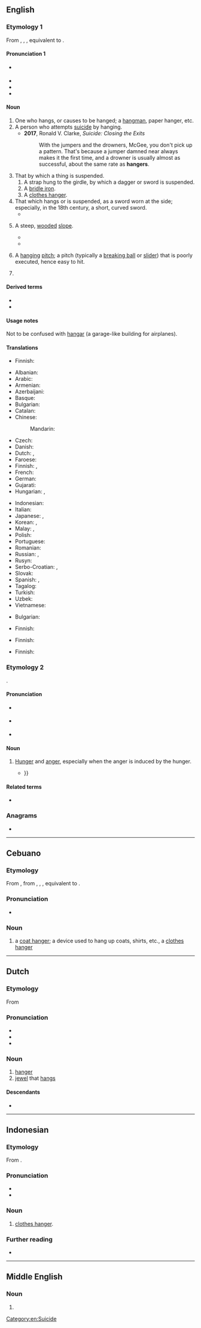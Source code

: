 {{also|Hanger|hangër|hänger}}
==English==

===Etymology 1===
From {{inh|en|enm|hanger}}, {{m|enm|haunger}}, {{m|enm|hangere}}, equivalent to {{suffix|en|hang|er}}.

====Pronunciation 1====
* {{a|UK}} {{IPA|en|/hæŋə(ɹ)/}}
* {{audio|en|En-au-hanger.ogg|Audio (AU)}}
* {{rhymes|en|æŋə(ɹ)}}
* {{homophones|en|hangar}}

====Noun====
{{en-noun}}

# One who hangs, or causes to be hanged; a [[hangman]], paper hanger, etc.
# A person who attempts [[suicide]] by hanging.
#* '''2017''', Ronald V. Clarke, ''Suicide: Closing the Exits''
#*: With the jumpers and the drowners, McGee, you don't pick up a pattern. That's because a jumper damned near always makes it the first time, and a drowner is usually almost as successful, about the same rate as '''hangers'''.
# That by which a thing is suspended.
## A strap hung to the girdle, by which a dagger or sword is suspended.
## A [[bridle iron]].
## A [[clothes hanger]].
# That which hangs or is suspended, as a sword worn at the side; especially, in the 18th century, a short, curved sword.
#* {{quote-book|en|year=1819|author=[[s:Author:Washington Irving|Washington Irving]]|title=[[s:The Sketchbook of Geoffrey Crayon|The Sketch Book]]|section=[[s:The Sketchbook of Geoffrey Crayon/Rip Van Winkle|Rip Van Winkle]]|passage=He was a stout old gentleman, with a weather-beaten countenance; he wore a laced doublet, broad belt and '''hanger''', high-crowned hat and feather, red stockings, and high-heeled shoes, with roses in them.}}
# {{lb|en|UK}} A steep, [[wooded]] [[slope]].
#* {{quote-book|en|year=1789|author=[[w:Gilbert_White|Gilbert White]]|title=[[w:The_Natural_History_and_Antiquities_of_Selborne|The Natural History of Selborne]], [http://books.google.co.uk/books?id=rvBgAAAAIAAJ&vq=hanger&pg=PA187#v=onepage&q&f=false Page 187]|passage=About the tenth of July in the same Summer a pair of sparrow-hawks bred in an old crow's nest on a low beech in the same '''hanger'''; and as their brood, which was numerous, began to grow up, became so daring and ravenous, that they were a terror to all the dames in the village that had chickens or ducklings under their care.}}
#* {{quote-book|en|year=1896|author=[[w:A._E._Housman|A. E. Housman]]|title=[[w:A_Shropshire_Lad|A Shropshire Lad]]|section=[[s:A_Shropshire_Lad/XXXI|On Wenlock Edge the wood's in trouble]]|passage='Twould blow like this through holt and '''hanger'''}}
# {{lb|en|baseball|slang}} A [[hanging]] [[pitch]]; a pitch (typically a [[breaking ball]] or [[slider]]) that is poorly executed, hence easy to hit.
# {{lb|en|Australian rules football|informal}} {{synonym of|en|spectacular mark}}

====Derived terms====
* {{l|ang|byhanger}}
* {{l|ang|onhanger}}

====Usage notes====
Not to be confused with [[hangar]] (a garage-like building for airplanes).

====Translations====
{{trans-see|hangman}}

{{trans-top|that by which a thing is suspended}}
* Finnish: {{t|fi|ripustin}}
{{trans-mid}}
{{trans-bottom}}

{{trans-top|strap hung to the girdle, by which a dagger or sword is suspended}}
{{trans-mid}}
{{trans-bottom}}

{{trans-see|bridle iron}}

{{trans-top|clothes hanger}}
* Albanian: {{t+|sq|jatagan|f}}
* Arabic: {{t|ar|شَمَّاعَة|f}}
* Armenian: {{t+|hy|կեռիկ|sc=Armn}}
* Azerbaijani: {{t+|az|asqı}}
* Basque: {{t|eu|esekitokia}}
* Bulgarian: {{t+|bg|закачалка|f|sc=Cyrl}}
* Catalan: {{t+|ca|perxa|f}}
* Chinese:
*: Mandarin: {{t+|cmn|衣架|tr=yījià|sc=Hani}}
* Czech: {{t|cs|ramínko}}
* Danish: {{t+|da|bøjle|c}}
* Dutch: {{t+|nl|kleerhanger|m}}, {{t+|nl|knaapje|n}}
* Faroese: {{t|fo|akslatræ|n}}
* Finnish: {{t+|fi|vaateripustin}}, {{t+|fi|henkari}}
* French: {{t+|fr|cintre|m}}
* German: {{t+|de|Bügel|m}}
* Gujarati: {{t|gu|ટિંગણિયું}}
* Hungarian: {{t+|hu|vállfa}}, {{t|hu|alkasztó}}
{{trans-mid}}
* Indonesian: {{t+|id|gantungan}}
* Italian: {{t+|it|gruccia}}
* Japanese: {{t|ja|衣紋掛け|tr=えもんかけ, emonkake|sc=Jpan}}, {{t|ja|ハンガー|tr=hangā|sc=Jpan}}
* Korean: {{t|ko|옷걸이|tr=osgeor-i}}, {{t|ko|걸이|tr=geo-i}}
* Malay: {{t|ms|gantungan}}, {{t|ms|penyangkut}}
* Polish: {{t+|pl|wieszak|m}}
* Portuguese: {{t+|pt|cabide|m}}
* Romanian: {{t+|ro|cuier|f}}
* Russian: {{t+|ru|ве́шалка|f}}, {{t+|ru|пле́чики|n-p}}
* Rusyn: {{t|rue|віша́к|m}}
* Serbo-Croatian: {{t+|sh|vešalica|f}}, {{t+|sh|vješalica|f}}
* Slovak: {{t|sk|vešiak|m}}
* Spanish: {{t+|es|percha|f}}, {{t+|es|gancho|m}}
* Tagalog: {{t|tl|sabitan}}
* Turkish: {{t+|tr|askı}}
* Uzbek: {{t|uz|kiyin osgich}}
* Vietnamese: {{t+|vi|móc}}
{{trans-bottom}}

{{trans-top|that which hangs or is suspended}}
{{trans-mid}}
{{trans-bottom}}

{{trans-top|short, curved sword}}
* Bulgarian: {{t|bg|кортик|m}}
{{trans-mid}}
* Finnish: {{t|fi|hukari}}
{{trans-bottom}}

{{trans-top|steep, wooded slope}}
* Finnish: {{t|fi|[[metsäinen]] [[jyrkänne]]}}
{{trans-mid}}
{{trans-bottom}}

{{trans-top|baseball: hanging pitch}}
* Finnish: {{t|fi|roikkusyöttö}}
{{trans-mid}}
{{trans-bottom}}

===Etymology 2===
{{blend|en|hunger|anger}}.

====Pronunciation====
* {{a|GA}} {{IPA|en|/ˈhæŋɡɚ/}}
* {{a|RP}} {{IPA|en|/ˈhæŋɡə/}}
* {{rhymes|en|æŋɡə(ɹ)}}

====Noun====
{{en-noun|-}}

# {{lb|en|slang}} [[hunger|Hunger]] and [[anger]], especially when the anger is induced by the hunger.
#* {{quote-journal|en|year=2015|work=CNN "The conversation"|title=The science behind being "Hangry"|author=Amanda Salis|url=http://www.cnn.com/2015/07/20/health/science-behind-being-hangry/|passage=The physiology of '''hanger'''. The carbohydrates, proteins and fats in everything you eat are digested into simple sugars (such as glucose), amino acids and free fatty acids. These nutrients pass into your bloodstream from where they are distributed to your organs and tissues and used for energy {{...}} }}

====Related terms====
* {{l|en|hangry}}

===Anagrams===
* {{anagrams|en|a=aeghnr|Hagner|Rhegan|rehang}}

[[Category:en:Suicide]]

----

==Cebuano==

===Etymology===
From {{etyl|en|ceb}} {{m|en|hanger}}, from {{der|ceb|enm|hanger}}, {{m|enm|haunger}}, {{m|enm|hangere}}, equivalent to {{af|en|hang|-er|nocat=1}}.

===Pronunciation===
* {{hyphenation|ceb|ha|nger}}

===Noun===
{{head|ceb|noun}}

# a [[coat hanger]]; a device used to hang up coats, shirts, etc., a [[clothes hanger]]

----

==Dutch==

===Etymology===
From {{af|nl|hangen|-er|id2=agent noun}}

===Pronunciation===
* {{audio|nl|Nl-hanger.ogg|Audio}}
* {{hyphenation|nl|han|ger}}
* {{rhymes|nl|ɑŋər}}

===Noun===
{{nl-noun|m|-s|hangertje}}

# [[hanger#English|hanger]]
# [[jewel]] that [[hangs]]

====Descendants====
* {{desc|id|hanger|bor=1}}
----
==Indonesian==

===Etymology===
From {{bor|id|nl|hanger}}.

===Pronunciation===
* {{IPA|id|[ˈhaŋər]|}}
* {{hyphenation|id|hang|êr}}

===Noun===
{{id-noun|head=hangêr|}}
# {{lb|id|colloquial}} [[clothes hanger]].

===Further reading===
* {{R:KBBI Daring}}
----

==Middle English==

===Noun===
{{head|enm|noun}}

# {{alt form|enm|anger}}